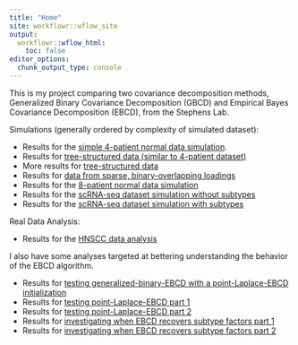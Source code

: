 ```yaml
---
title: "Home"
site: workflowr::wflow_site
output:
  workflowr::wflow_html:
    toc: false
editor_options:
  chunk_output_type: console
---
```


This is my project comparing two covariance decomposition methods, Generalized Binary Covariance Decomposition (GBCD) and Empirical Bayes Covariance Decomposition (EBCD), from the Stephens Lab.  
  
Simulations (generally ordered by complexity of simulated dataset):  
  
* Results for the [simple 4-patient normal data simulation](simple-simulation-normal-data.html).
* Results for [tree-structured data (similar to 4-patient dataset)](generalized-binary-comparison-experiments.html)
* More results for [tree-structured data](convergence-comparison-experiments.html)
* Results for [data from sparse, binary-overlapping loadings](other-binary-simulations.html)
* Results for the [8-patient normal data simulation](simulation-normal-data.html)
* Results for the [scRNA-seq dataset simulation without subtypes](simulation-analysis.html)
* Results for the [scRNA-seq dataset simulation with subtypes](simulation-with-subtype.html)
  
Real Data Analysis:  
  
* Results for the [HNSCC data analysis](hnscc-analysis.html)

I also have some analyses targeted at bettering understanding the behavior of the EBCD algorithm.  
  
* Results for [testing generalized-binary-EBCD with a point-Laplace-EBCD initialization](EBCD-laplace-splitting.html)
* Results for [testing point-Laplace-EBCD part 1](EBCD-divergence-factorization.html)
* Results for [testing point-Laplace-EBCD part 2](EBCD-divergence-factorization-examples.html)
* Results for [investigating when EBCD recovers subtype factors part 1](EBCD-subtype-experiments.html)
* Results for [investigating when EBCD recovers subtype factors part 2](EBCD-subtype-exploration.html)